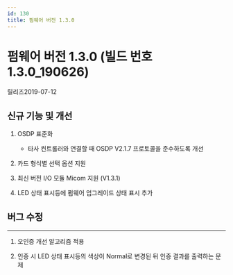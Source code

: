 ```yaml
---
id: 130
title: 펌웨어 버전 1.3.0
---
```


# 펌웨어 버전 1.3.0 (빌드 번호 1.3.0_190626)

릴리즈<Separator/>2019-07-12

## 신규 기능 및 개선

1. OSDP 표준화

    - 타사 컨트롤러와 연결할 때 OSDP V2.1.7 프로토콜을 준수하도록 개선

1. 카드 형식별 선택 옵션 지원

1. 최신 버전 I/O 모듈 Micom 지원 (V1.3.1)

1. LED 상태 표시등에 펌웨어 업그레이드 상태 표시 추가

## 버그 수정

---

<BugLists>

1. 오인증 개선 알고리즘 적용

1. 인증 시 LED 상태 표시등의 색상이 Normal로 변경된 뒤 인증 결과를 출력하는 문제

</BugLists>